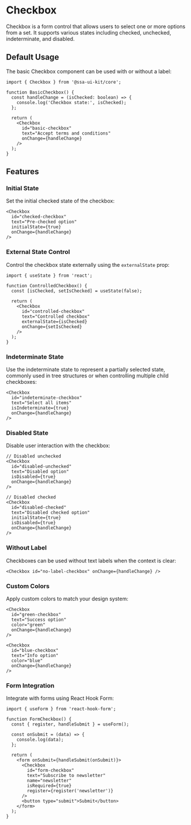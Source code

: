 
<Meta of={CheckboxStories} />

# Checkbox

Checkbox is a form control that allows users to select one or more options from a set. It supports various states including checked, unchecked, indeterminate, and disabled.

## Default Usage

The basic Checkbox component can be used with or without a label:

```tsx
import { Checkbox } from '@ssa-ui-kit/core';

function BasicCheckbox() {
  const handleChange = (isChecked: boolean) => {
    console.log('Checkbox state:', isChecked);
  };

  return (
    <Checkbox
      id="basic-checkbox"
      text="Accept terms and conditions"
      onChange={handleChange}
    />
  );
}
```

## Features

### Initial State

Set the initial checked state of the checkbox:

```tsx
<Checkbox
  id="checked-checkbox"
  text="Pre-checked option"
  initialState={true}
  onChange={handleChange}
/>
```

### External State Control

Control the checkbox state externally using the `externalState` prop:

```tsx
import { useState } from 'react';

function ControlledCheckbox() {
  const [isChecked, setIsChecked] = useState(false);

  return (
    <Checkbox
      id="controlled-checkbox"
      text="Controlled checkbox"
      externalState={isChecked}
      onChange={setIsChecked}
    />
  );
}
```

### Indeterminate State

Use the indeterminate state to represent a partially selected state, commonly used in tree structures or when controlling multiple child checkboxes:

```tsx
<Checkbox
  id="indeterminate-checkbox"
  text="Select all items"
  isIndeterminate={true}
  onChange={handleChange}
/>
```

### Disabled State

Disable user interaction with the checkbox:

```tsx
// Disabled unchecked
<Checkbox
  id="disabled-unchecked"
  text="Disabled option"
  isDisabled={true}
  onChange={handleChange}
/>

// Disabled checked
<Checkbox
  id="disabled-checked"
  text="Disabled checked option"
  initialState={true}
  isDisabled={true}
  onChange={handleChange}
/>
```

### Without Label

Checkboxes can be used without text labels when the context is clear:

```tsx
<Checkbox id="no-label-checkbox" onChange={handleChange} />
```

### Custom Colors

Apply custom colors to match your design system:

```tsx
<Checkbox
  id="green-checkbox"
  text="Success option"
  color="green"
  onChange={handleChange}
/>

<Checkbox
  id="blue-checkbox"
  text="Info option"
  color="blue"
  onChange={handleChange}
/>
```

### Form Integration

Integrate with forms using React Hook Form:

```tsx
import { useForm } from 'react-hook-form';

function FormCheckbox() {
  const { register, handleSubmit } = useForm();

  const onSubmit = (data) => {
    console.log(data);
  };

  return (
    <form onSubmit={handleSubmit(onSubmit)}>
      <Checkbox
        id="form-checkbox"
        text="Subscribe to newsletter"
        name="newsletter"
        isRequired={true}
        register={register('newsletter')}
      />
      <button type="submit">Submit</button>
    </form>
  );
}
```

<Canvas />
<Controls />

<Stories includePrimary={false} />

